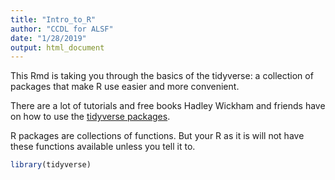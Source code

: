 ```yaml
---
title: "Intro_to_R"
author: "CCDL for ALSF"
date: "1/28/2019"
output: html_document
---
```


This Rmd is taking you through the basics of the tidyverse: a collection of packages
that make R use easier and more convenient.  

There are a lot of tutorials and free books Hadley Wickham and friends have on 
how to use the [tidyverse packages](https://r4ds.had.co.nz/index.html). 

R packages are collections of functions. But your R as it is will not have these
functions available unless you tell it to.  
```r
library(tidyverse)
```

```r

```

